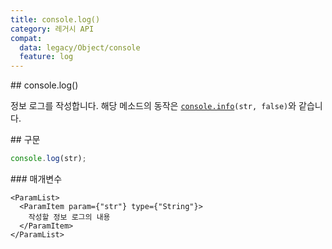 ```yaml
---
title: console.log()
category: 레거시 API
compat:
  data: legacy/Object/console
  feature: log
---
```


<Section>
  ## console.log()

  정보 로그를 작성합니다. 해당 메소드의 동작은 [`console.info`](/reference/legacy/Object/console/info)`(str, false)`와 같습니다.
</Section>
<Section>
  ## 구문

  ~~~js
  console.log(str);
  ~~~

  <Section>
    ### 매개변수

    <ParamList>
      <ParamItem param={"str"} type={"String"}>
        작성할 정보 로그의 내용
      </ParamItem>
    </ParamList>
  </Section>
</Section>